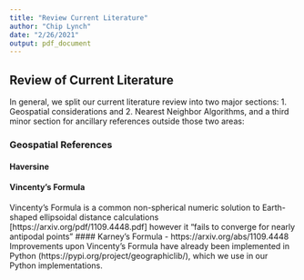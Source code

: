 ```yaml
---
title: "Review Current Literature"
author: "Chip Lynch"
date: "2/26/2021"
output: pdf_document
---
```


## Review of Current Literature

In general, we split our current literature review into two major sections:  1. Geospatial considerations and 2. Nearest Neighbor Algorithms, and a third minor section for ancillary references outside those two areas:

### Geospatial References

#### Haversine
#### Vincenty's Formula
Vincenty's Formula is a common non-spherical numeric solution to Earth-shaped ellipsoidal distance calculations [https://arxiv.org/pdf/1109.4448.pdf] however it "fails to converge for nearly antipodal points"
#### Karney's Formula - https://arxiv.org/abs/1109.4448
Improvements upon Vincenty's Formula have already been implemented in Python (https://pypi.org/project/geographiclib/), which we use in our Python implementations.
